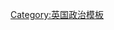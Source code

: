 {{Sidebar
| style = width: 18em;
| name = Uk-gov-positions
| pretitle = 
| title = 英国政府政务官头衔
| image = [[Image:Royal Coat of Arms of the United Kingdom (HM Government).svg|150px|center|Arms of the British Government]]
| headingstyle = 
| contentstyle = 

| above = 

| heading1 = 
| content1 = {{plainlist|
*[[英国首相|首相]]
*[[内阁大臣 (英国)|内阁大臣]]（部长级）
*[[國務大臣 (英國)|国务大臣]]（副部长级）
*[[政务次官]]（副部长级）
*{{tsl|en|Parliamentary Private Secretary|国会私人秘书}}
}}
}}
<noinclude>
[[Category:英国政治模板]]
</noinclude>